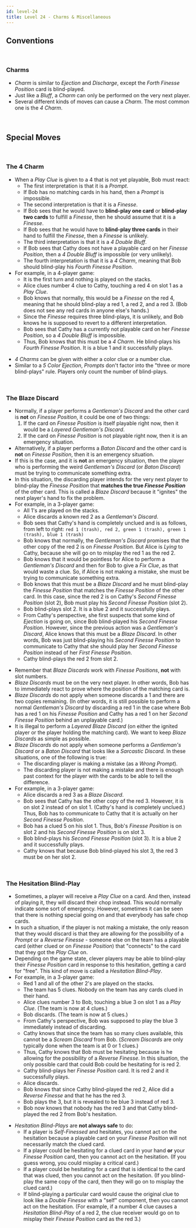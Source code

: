 ```yaml
---
id: level-24
title: Level 24 - Charms & Miscellaneous
---
```



## Conventions

<br />

### Charms

- _Charm_ is similar to _Ejection_ and _Discharge_, except the _Forth Finesse Position_ card is blind-played.
- Just like a _Bluff_, a _Charm_ can only be performed on the very next player.
- Several different kinds of moves can cause a _Charm_. The most common one is the _4 Charm_.

<br />

## Special Moves

<br />

### The 4 Charm

- When a _Play Clue_ is given to a 4 that is not yet playable, Bob must react:
  - The first interpretation is that it is a _Prompt_.
  - If Bob has no matching cards in his hand, then a _Prompt_ is impossible.
  - The second interpretation is that it is a _Finesse_.
  - If Bob sees that he would have to **blind-play one card** or **blind-play two cards** to fulfill a _Finesse_, then he should assume that it is a _Finesse_.
  - If Bob sees that he would have to **blind-play three cards** in their hand to fulfill the _Finesse_, then a _Finesse_ is unlikely.
  - The third interpretation is that it is a _4 Double Bluff_.
  - If Bob sees that Cathy does not have a playable card on her _Finesse Position_, then a _4 Double Bluff_ is impossible (or very unlikely).
  - The fourth interpretation is that it is a _4 Charm_, meaning that Bob should blind-play his _Fourth Finesse Position_.
- For example, in a 4-player game:
  - It is the first turn and nothing is played on the stacks.
  - Alice clues number 4 clue to Cathy, touching a red 4 on slot 1 as a _Play Clue_.
  - Bob knows that normally, this would be a _Finesse_ on the red 4, meaning that he should blind-play a red 1, a red 2, and a red 3. (Bob does not see any red cards in anyone else's hands.)
  - Since the _Finesse_ requires three blind-plays, it is unlikely, and Bob knows he is supposed to revert to a different interpretation.
  - Bob sees that Cathy has a currently not playable card on her _Finesse Position_, so a _4 Double Bluff_ is impossible.
  - Thus, Bob knows that this must be a _4 Charm_. He blind-plays his _Fourth Finesse Position_. It is a blue 1 and it successfully plays.

<FourCharm />

- _4 Charms_ can be given with either a color clue or a number clue.
- Similar to a _5 Color Ejection_, _Prompts_ don't factor into the "three or more blind-plays" rule. Players only count the number of blind-plays.

<br />

### The Blaze Discard

- Normally, if a player performs a _Gentleman's Discard_ and the other card is **not** on _Finesse Position_, it could be one of two things:
  1. If the card on _Finesse Position_ is itself playable right now, then it would be a _Layered Gentleman's Discard_.
  1. If the card on _Finesse Position_ is not playable right now, then it is an emergency situation.
- Alternatively, if a player performs a _Baton Discard_ and the other card is **not** on _Finesse Position_, then it is an emergency situation.
- If this is the case, and it is **not** an emergency situation, then the player who is performing the weird _Gentleman's Discard_ (or _Baton Discard_) must be trying to communicate something extra.
- In this situation, the discarding player intends for the very next player to blind-play the _Finesse Position_ that **matches the true _Finesse Position_** of the other card. This is called a _Blaze Discard_ because it "ignites" the next player's hand to fix the problem.
- For example, in a 3-player game:
  - All 1's are played on the stacks.
  - Alice discards a known red 2 as a _Gentleman's Discard_.
  - Bob sees that Cathy's hand is completely unclued and is as follows, from left to right: `red 1 (trash), red 2, green 1 (trash), green 1 (trash), blue 1 (trash)`
  - Bob knows that normally, the _Gentleman's Discard_ promises that the other copy of the red 2 is on _Finesse Position_. But Alice is _Lying_ to Cathy, because she will go on to misplay the red 1 as the red 2.
  - Bob knows that it would be pointless for Alice to perform a _Gentleman's Discard_ and then for Bob to give a _Fix Clue_, as that would waste a clue. So, if Alice is not making a mistake, she must be trying to communicate something extra.
  - Bob knows that this must be a _Blaze Discard_ and he must blind-play the _Finesse Position_ that matches the _Finesse Position_ of the other card. In this case, since the red 2 is on Cathy's _Second Finesse Position_ (slot 2), Bob must play his _Second Finesse Position_ (slot 2).
  - Bob blind-plays slot 2. It is a blue 2 and it successfully plays.
  - From Cathy's perspective, she first suspects that some kind of _Ejection_ is going on, since Bob blind-played his _Second Finesse Position_. However, since the previous action was a _Gentleman's Discard_, Alice knows that this must be a _Blaze Discard_. In other words, Bob was just blind-playing his _Second Finesse Position_ to communicate to Cathy that she should play her _Second Finesse Position_ instead of her _First Finesse Position_.
  - Cathy blind-plays the red 2 from slot 2.

<BlazeDiscard />

- Remember that _Blaze Discards_ work with _Finesse Positions_, **not** with slot numbers.
- _Blaze Discards_ must be on the very next player. In other words, Bob has to immediately react to prove where the position of the matching card is.
- _Blaze Discards_ do not apply when someone discards a 1 and there are two copies remaining. (In other words, it is still possible to perform a normal _Gentleman's Discard_ by discarding a red 1 in the case where Bob has a red 1 on his _Finesse Position_ and Cathy has a red 1 on her _Second Finesse Position_ behind an unplayable card.)
- It is illegal to perform a _Layered Blaze Discard_ (on either the ignited player or the player holding the matching card). We want to keep _Blaze Discards_ as simple as possible.
- _Blaze Discards_ do not apply when someone performs a _Gentleman's Discard_ or a _Baton Discard_ that looks like a _Sarcastic Discard_. In these situations, one of the following is true:
  - The discarding player is making a mistake (as a _Wrong Prompt_).
  - The discarding player is not making a mistake and there is enough past context for the player with the cards to be able to tell the difference.
- For example, in a 3-player game:
  - Alice discards a red 3 as a _Blaze Discard_.
  - Bob sees that Cathy has the other copy of the red 3. However, it is on slot 2 instead of on slot 1. (Cathy's hand is completely unclued.) Thus, Bob has to communicate to Cathy that it is actually on her _Second Finesse Position_.
  - Bob has a clued 5 on his slot 1. Thus, Bob's _Finesse Position_ is on slot 2 and his _Second Finesse Position_ is on slot 3.
  - Bob blind-plays his _Second Finesse Position_ (slot 3). It is a blue 2 and it successfully plays.
  - Cathy knows that because Bob blind-played his slot 3, the red 3 must be on her slot 2.

<BlazeDiscard2 />

<br />

### The Hesitation Blind-Play

- Sometimes, a player will receive a _Play Clue_ on a card. And then, instead of playing it, they will discard their chop instead. This would normally indicate some sort of emergency. However, sometimes it can be seen that there is nothing special going on and that everybody has safe chop cards.
- In such a situation, if the player is not making a mistake, the only reason that they would discard is that they are allowing for the possibility of a _Prompt_ or a _Reverse Finesse_ - someone else on the team has a playable card (either clued or on _Finesse Position_) that "connects" to the card that they got the _Play Clue_ on.
- Depending on the game state, clever players may be able to blind-play their _Finesse Position_ card in response to this hesitation, getting a card for "free". This kind of move is called a _Hesitation Blind-Play_.
- For example, in a 3-player game:
  - Red 1 and all of the other 2's are played on the stacks.
  - The team has 5 clues. Nobody on the team has any cards clued in their hand.
  - Alice clues number 3 to Bob, touching a blue 3 on slot 1 as a _Play Clue_. (The team is now at 4 clues.)
  - Bob discards. (The team is now at 5 clues.)
  - From Cathy's perspective, Bob was supposed to play the blue 3 immediately instead of discarding.
  - Cathy knows that since the team has so many clues available, this cannot be a _Scream Discard_ from Bob. (_Scream Discards_ are only typically done when the team is at 0 or 1 clues.)
  - Thus, Cathy knows that Bob must be hesitating because is he allowing for the possibility of a _Reverse Finesse_. In this situation, the only possible card that could Bob could be hesitating for is red 2.
  - Cathy blind-plays her _Finesse Position_ card. It is red 2 and it successfully plays.
  - Alice discards.
  - Bob knows that since Cathy blind-played the red 2, Alice did a _Reverse Finesse_ and that he has the red 3.
  - Bob plays the 3, but it is revealed to be blue 3 instead of red 3.
  - Bob now knows that nobody has the red 3 and that Cathy blind-played the red 2 from Bob's hesitation.

<HesitationBlindPlay />

- _Hesitation Blind-Plays_ are **not always safe** to do:
  - If a player is _Self-Finessed_ and hesitates, you cannot act on the hesitation because a playable card on your _Finesse Position_ will not necessarily match the clued card.
  - If a player could be hesitating for a clued card in your hand **or** your _Finesse Position_ card, then you cannot act on the hesitation. (If you guess wrong, you could misplay a critical card.)
  - If a player could be hesitating for a card that is identical to the card that was clued, then you cannot act on the hesitation. (If you blind-play the same copy of the card, then they will go on to misplay the clued card.)
  - If blind-playing a particular card would cause the original clue to look like a _Double Finesse_ with a "self" component, then you cannot act on the hesitation. (For example, if a number 4 clue causes a _Hesitation Blind-Play_ of a red 2, the clue receiver would go on to misplay their _Finesse Position_ card as the red 3.)
